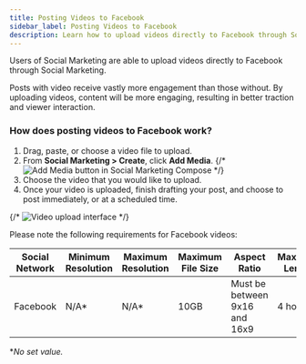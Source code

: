 ```yaml
---
title: Posting Videos to Facebook
sidebar_label: Posting Videos to Facebook
description: Learn how to upload videos directly to Facebook through Social Marketing for better engagement and viewer interaction.
---
```


Users of Social Marketing are able to upload videos directly to Facebook through Social Marketing.

Posts with video receive vastly more engagement than those without. By uploading videos, content will be more engaging, resulting in better traction and viewer interaction.

### How does posting videos to Facebook work?

1. Drag, paste, or choose a video file to upload.
2. From **Social Marketing > Create**, click **Add Media**.
   {/* ![Add Media button in Social Marketing Compose](../../../static./img/social-marketing/facebook/facebook-add-media.jpg) */}
3. Choose the video that you would like to upload.
4. Once your video is uploaded, finish drafting your post, and choose to post immediately, or at a scheduled time.

{/* ![Video upload interface](../../../static./img/social-marketing/facebook/facebook-video-upload.jpg) */}

Please note the following requirements for Facebook videos:

| **Social Network** | **Minimum Resolution** | **Maximum Resolution** | **Maximum File Size** | **Aspect Ratio** | **Maximum Length** | **Supported File Types** |
|---|---|---|---|---|---|---|
| Facebook | N/A* | N/A* | 10GB | Must be between 9x16 and 16x9 | 4 hours | .mp4, .mov |

*_No set value._